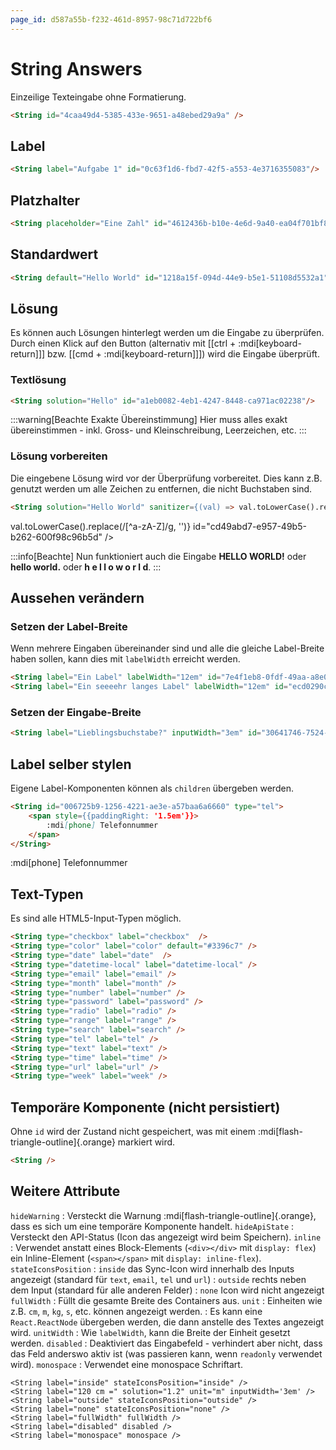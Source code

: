 ```yaml
---
page_id: d587a55b-f232-461d-8957-98c71d722bf6
---
```


# String Answers

Einzeilige Texteingabe ohne Formatierung.

```md
<String id="4caa49d4-5385-433e-9651-a48ebed29a9a" />
```

<BrowserWindow>
    <String id="4caa49d4-5385-433e-9651-a48ebed29a9a" />
    <PermissionsPanel documentRootId="4caa49d4-5385-433e-9651-a48ebed29a9a" />
</BrowserWindow>

## Label

```md
<String label="Aufgabe 1" id="0c63f1d6-fbd7-42f5-a553-4e3716355083"/>
```

<BrowserWindow>
    <String label="Aufgabe 1" id="0c63f1d6-fbd7-42f5-a553-4e3716355083"/>
</BrowserWindow>


## Platzhalter
```md
<String placeholder="Eine Zahl" id="4612436b-b10e-4e6d-9a40-ea04f701bf87" />
```

<BrowserWindow>
    <String placeholder="Eine Zahl" id="4612436b-b10e-4e6d-9a40-ea04f701bf87" />
</BrowserWindow>

## Standardwert
```md
<String default="Hello World" id="1218a15f-094d-44e9-b5e1-51108d5532a1"/>
```

<BrowserWindow>
    <String default="Hello World" id="1218a15f-094d-44e9-b5e1-51108d5532a1"/>
</BrowserWindow>

## Lösung
Es können auch Lösungen hinterlegt werden um die Eingabe zu überprüfen. Durch einen Klick auf den Button (alternativ mit [[ctrl + :mdi[keyboard-return]]] bzw. [[cmd + :mdi[keyboard-return]]]) wird die Eingabe überprüft.

<String solution="Lösung" placeholder="Die Lösung ist 'Lösung'" id="6970d5f8-0015-40a8-97d4-e576dd1b4b3c"/>

### Textlösung
```md
<String solution="Hello" id="a1eb0082-4eb1-4247-8448-ca971ac02238"/>
```

<BrowserWindow>
    <String solution="Hello" id="a1eb0082-4eb1-4247-8448-ca971ac02238"/>
</BrowserWindow>

:::warning[Beachte Exakte Übereinstimmung]
Hier muss alles exakt übereinstimmen - inkl. Gross- und Kleinschreibung, Leerzeichen, etc.
:::

### Lösung vorbereiten
Die eingebene Lösung wird vor der Überprüfung vorbereitet. Dies kann z.B. genutzt werden um alle Zeichen zu entfernen, die nicht Buchstaben sind.
```md
<String solution="Hello World" sanitizer={(val) => val.toLowerCase().replace(/[^a-zA-Z]/g, '')} id="cd49abd7-e957-49b5-b262-600f98c96b5d" />
```

<BrowserWindow>
    <String solution="Hello World" sanitizer={(val) => val.toLowerCase().replace(/[^a-zA-Z]/g, '')} id="cd49abd7-e957-49b5-b262-600f98c96b5d" />
</BrowserWindow>

:::info[Beachte]
Nun funktioniert auch die Eingabe __HELLO WORLD!__ oder __hello world.__ oder __h e l l o w o r l d__.
:::

## Aussehen verändern

### Setzen der Label-Breite
Wenn mehrere Eingaben übereinander sind und alle die gleiche Label-Breite haben sollen, kann dies mit `labelWidth` erreicht werden.

```md
<String label="Ein Label" labelWidth="12em" id="7e4f1eb8-0fdf-49aa-a8e0-fcb78b454826" />
<String label="Ein seeeehr langes Label" labelWidth="12em" id="ecd0290c-dc12-442c-8a16-3c1e052e92b7" />
```

<BrowserWindow>
    <String label="Ein Label" labelWidth="12em" id="7e4f1eb8-0fdf-49aa-a8e0-fcb78b454826" />
    <String label="Ein seeeehr langes Label" labelWidth="12em" id="ecd0290c-dc12-442c-8a16-3c1e052e92b7" />
</BrowserWindow>

### Setzen der Eingabe-Breite
```md
<String label="Lieblingsbuchstabe?" inputWidth="3em" id="30641746-7524-4a1b-b09f-ab19cc993a22" />
```

<BrowserWindow>
    <String label="Lieblingsbuchstabe?" inputWidth="3em" id="30641746-7524-4a1b-b09f-ab19cc993a22" />
</BrowserWindow>

## Label selber stylen
Eigene Label-Komponenten können als `children` übergeben werden.

```md
<String id="006725b9-1256-4221-ae3e-a57baa6a6660" type="tel">
    <span style={{paddingRight: '1.5em'}}>
        :mdi[phone] Telefonnummer
    </span>
</String>
```

<BrowserWindow>
    <String id="006725b9-1256-4221-ae3e-a57baa6a6660" type="tel">
        <span style={{paddingRight: '1.5em'}}>
            :mdi[phone] Telefonnummer
        </span>
    </String>
</BrowserWindow>

## Text-Typen
Es sind alle HTML5-Input-Typen möglich.

```md
<String type="checkbox" label="checkbox"  />
<String type="color" label="color" default="#3396c7" />
<String type="date" label="date"  />
<String type="datetime-local" label="datetime-local" />
<String type="email" label="email" />
<String type="month" label="month" />
<String type="number" label="number" />
<String type="password" label="password" />
<String type="radio" label="radio" />
<String type="range" label="range" />
<String type="search" label="search" />
<String type="tel" label="tel" />
<String type="text" label="text" />
<String type="time" label="time" />
<String type="url" label="url" />
<String type="week" label="week" />
```

<BrowserWindow>
    <String type="checkbox" label="checkbox"  hideWarning hideApiState />
    <String type="color" label="color" default="#3396c7" hideWarning hideApiState />
    <String type="date" label="date"  hideWarning hideApiState />
    <String type="datetime-local" label="datetime-local" hideWarning hideApiState />
    <String type="email" label="email" hideWarning hideApiState />
    <String type="month" label="month" hideWarning hideApiState />
    <String type="number" label="number" hideWarning hideApiState />
    <String type="password" label="password" hideWarning hideApiState />
    <String type="radio" label="radio" hideWarning hideApiState />
    <String type="range" label="range" hideWarning hideApiState />
    <String type="search" label="search" hideWarning hideApiState />
    <String type="tel" label="tel" hideWarning hideApiState />
    <String type="text" label="text" hideWarning hideApiState />
    <String type="time" label="time" hideWarning hideApiState />
    <String type="url" label="url" hideWarning hideApiState />
    <String type="week" label="week" hideWarning hideApiState />
</BrowserWindow>


## Temporäre Komponente (nicht persistiert)

Ohne `id` wird der Zustand nicht gespeichert, was mit einem :mdi[flash-triangle-outline]{.orange} markiert wird.

```md
<String />
```
<BrowserWindow>
    <String />
</BrowserWindow>


## Weitere Attribute

`hideWarning`
:  Versteckt die Warnung :mdi[flash-triangle-outline]{.orange}, dass es sich um eine temporäre Komponente handelt.
`hideApiState`
: Versteckt den API-Status (Icon das angezeigt wird beim Speichern).
`inline`
: Verwendet anstatt eines Block-Elements (`<div></div>` mit `display: flex`) ein Inline-Element (`<span></span>` mit `display: inline-flex`).
`stateIconsPosition`
: `inside` das Sync-Icon wird innerhalb des Inputs angezeigt (standard für `text`, `email`, `tel` und `url`)
: `outside` rechts neben dem Input (standard für alle anderen Felder)
: `none` Icon wird nicht angezeigt
`fullWidth`
: Füllt die gesamte Breite des Containers aus.
`unit`
: Einheiten wie z.B. `cm`, `m`, `kg`, `s`, etc. können angezeigt werden.
: Es kann eine `React.ReactNode` übergeben werden, die dann anstelle des Textes angezeigt wird.
`unitWidth`
: Wie `labelWidth`, kann die Breite der Einheit gesetzt werden.
`disabled`
: Deaktiviert das Eingabefeld - verhindert aber nicht, dass das Feld anderswo aktiv ist (was passieren kann, wenn `readonly` verwendet wird).
`monospace`
: Verwendet eine monospace Schriftart.

```mdx
<String label="inside" stateIconsPosition="inside" />
<String label="120 cm =" solution="1.2" unit="m" inputWidth='3em' />
<String label="outside" stateIconsPosition="outside" />
<String label="none" stateIconsPosition="none" />
<String label="fullWidth" fullWidth />
<String label="disabled" disabled />
<String label="monospace" monospace />
```

<BrowserWindow>
    <String label="inside" stateIconsPosition="inside" />
    <String label="120 cm =" solution="1.2" unit="m" inputWidth='3em' stateIconsPosition="outside" />
    <String label="outside" stateIconsPosition="outside" />
    <String label="none" stateIconsPosition="none" />
    <String label="fullWidth" fullWidth />
    <String label="disabled" disabled />
    <String label="monospace" monospace />
</BrowserWindow>